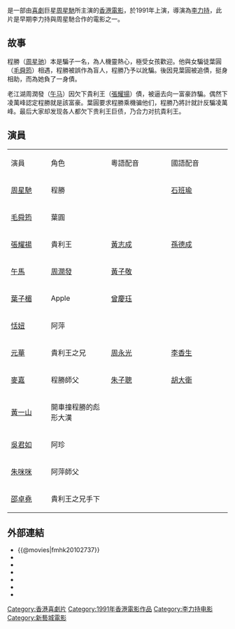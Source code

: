{{other uses|情圣 (消歧义)}}
{{电影信息框
| color = #E6E6FA
| name = 情聖
| original_name = ''{{lang|en|The Magnificent Scoundrels}}''
| image = The Magnificent Scoundrels DVD cover.jpg
| caption = 電影DVD封面
| director = [[李力持|李力持]]
| producer = [[麥嘉|麥嘉]]<br>[[李修賢|李修賢]]
| producer_2 = 陳慧斯<br>孔志君
| production_supervisor = 傅志崗
| writer = [[李力持|李力持]]<br>梁耀明
| story = 馮永<br>曾國賜<br>文井一
| starring = [[周星馳|周星馳]]<br>[[毛舜筠|毛舜筠]]<br>[[恬妞|恬妞]]<br>[[葉子楣|葉子楣]]<br>[[午馬|午馬]]<br>[[張耀揚|張耀揚]]<br>[[元華|元華]]
| music = 魯世傑
| cinematography = 林亞杜
| editing = 馬仲堯
| production_company = [[萬能影業有限公司|萬能影業有限公司]]<br>[[新藝城|新藝城企業有限公司]]
| distributor = 金公主娛樂有限公司
| released = {{TWN}}：{{film date|1991|8|7}}<br>{{BHKG}}：{{film date|1991|10|10}}
| runtime = 96 分鐘
| country = {{BHKG}}
| awards = 
| language = [[粵語|粵語]]<br>[[普通話|普通話]]
| budget = 
| gross = {{BHKG}}：HK$ 16,548,021<br>{{TWN}}：NT$ 10,528,280
| preceded_by = 
| followed_by = 
| amg_id = 
| imdb_id = tt0102737
}}
{{engname|《情聖》|''The Magnificent Scoundrels''}}是一部由[[喜劇|喜劇]]巨星[[周星馳|周星馳]]所主演的[[香港電影|香港電影]]，於1991年上演，導演為[[李力持|李力持]]，此片是早期李力持與周星馳合作的電影之一。

==故事==

程勝（[[周星驰|周星驰]]）本是騙子一名，為人機靈熱心，極受女孩歡迎。他與女騙徒葉圓（[[毛舜筠|毛舜筠]]）相遇，程勝被誤作為盲人，程勝乃予以訛騙。後因見葉圓被追債，挺身相助，而為她負了一身債。

老江湖周潤發（[[午马|午马]]）因欠下貴利王（[[張耀揚|張耀揚]]）債，被逼去向一富豪詐騙。偶然下凌萬峰認定程勝就是該富豪。葉圓要求程勝乘機骗他们，程勝乃將計就計反騙凌萬峰。最后大家却发现各人都欠下贵利王巨债，乃合力对抗貴利王。

==演員==
{|class="wikitable" style="width:50%"
|- style="background:cornflowerblue; color:white" align=center
|style="width:8%"|演員
|style="width:12%"|角色
|style="width:12%"|粵語配音
|style="width:12%"|國語配音
|-
| [[周星馳|周星馳]] || 程勝||  ||[[石班瑜|石班瑜]]
|-
| [[毛舜筠|毛舜筠]] || 葉圓|| ||
|-
| [[張耀揚|張耀揚]] || 貴利王|| [[黃志成|黃志成]]||[[孫德成|孫德成]]
|-
| [[午馬|午馬]] || [[周潤發|周潤發]]  ||[[黃子敬|黃子敬]]||
|-
| [[葉子楣|葉子楣]] || Apple || [[曾慶珏|曾慶珏]]||
|-
| [[恬妞|恬妞]] || 阿萍||||
|-
| [[元華|元華]] || 貴利王之兄|| [[周永光|周永光]]||[[李香生|李香生]]
|-
| [[麥嘉|麥嘉]] || 程勝師父  || [[朱子聰|朱子聰]]||[[胡大衛|胡大衛]]
|-
| [[黃一山|黃一山]]  || 開車撞程勝的彪形大漢||||
|-
| [[吳君如|吳君如]]  || 阿珍 ||||
|-
| [[朱咪咪|朱咪咪]]  || 阿萍師父 ||||
|-
| [[邵卓堯|邵卓堯]]  || 貴利王之兄手下 ||||
|}

==外部連結==
*{{@movies|fmhk20102737}}
*{{douban}}
*{{Mtime|15817}}
*{{Amg movie|282206}}
*{{rotten-tomatoes|magnificent_scoundrels}}
*{{hkmdb title|7427}}
*{{imdb title|0102737}}

{{周星馳}}

[[Category:香港喜劇片|Category:香港喜劇片]]
[[Category:1991年香港電影作品|Category:1991年香港電影作品]]
[[Category:李力持电影|Category:李力持电影]]
[[Category:新藝城電影|Category:新藝城電影]]